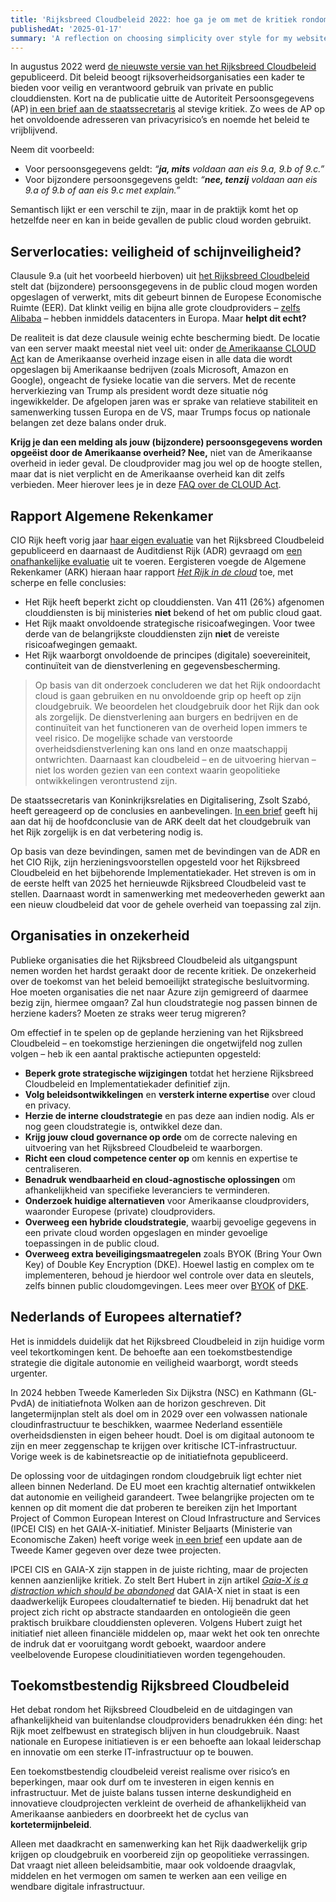```yaml
---
title: 'Rijksbreed Cloudbeleid 2022: hoe ga je om met de kritiek rondom het huidige beleid?'
publishedAt: '2025-01-17'
summary: 'A reflection on choosing simplicity over style for my website.'
---
```


In augustus 2022 werd [de nieuwste versie van het Rijksbreed Cloudbeleid](https://open.overheid.nl/documenten/ronl-a79331dc7c088f2cb6259f591c3b4f2fbcc9b5f1/pdf) 
gepubliceerd. Dit beleid beoogt rijksoverheidsorganisaties een kader te bieden voor veilig en 
verantwoord gebruik van private en public clouddiensten. Kort na de publicatie uitte de 
Autoriteit Persoonsgegevens (AP) [in een brief aan de staatssecretaris](https://autoriteitpersoonsgegevens.nl/nl/nieuws/ap-kabinet-moet-privacyrisico’s-cloudbeleid-aanpakken) al stevige kritiek. 
Zo wees de AP op het onvoldoende adresseren van privacyrisico’s en noemde het beleid te vrijblijvend. 

Neem dit voorbeeld:

- Voor persoonsgegevens geldt: _“**ja, mits** voldaan aan eis 9.a, 9.b of 9.c.”_
- Voor bijzondere persoonsgegevens geldt: _“**nee, tenzij** voldaan aan eis 9.a of 9.b of aan eis 9.c met explain.”_

Semantisch lijkt er een verschil te zijn, maar in de praktijk komt het op hetzelfde neer en kan in beide gevallen de public cloud worden gebruikt. 

## Serverlocaties: veiligheid of schijnveiligheid? 

Clausule 9.a (uit het voorbeeld hierboven) uit [het Rijksbreed Cloudbeleid](https://open.overheid.nl/documenten/ronl-a79331dc7c088f2cb6259f591c3b4f2fbcc9b5f1/pdf) stelt dat (bijzondere) persoonsgegevens in de public cloud mogen worden opgeslagen of verwerkt, mits dit gebeurt binnen de Europese Economische Ruimte (EER). Dat klinkt veilig en bijna alle grote cloudproviders – [zelfs Alibaba](https://www.alibabacloud.com/en/global-locations) – hebben inmiddels datacenters in Europa. Maar **helpt dit echt?**

De realiteit is dat deze clausule weinig echte bescherming biedt. De locatie van een server maakt meestal niet veel uit: onder [de Amerikaanse CLOUD Act](https://www.ncsc.nl/binaries/ncsc/documenten/publicaties/2022/augustus/16/cloud-act-memo/Cloud+Act+Memo+Final.pdf) kan de Amerikaanse overheid inzage eisen in alle data die wordt opgeslagen bij Amerikaanse bedrijven (zoals Microsoft, Amazon en Google), ongeacht de fysieke locatie van die servers. Met de recente herverkiezing van Trump als president wordt deze situatie nóg ingewikkelder. 
De afgelopen jaren was er sprake van relatieve stabiliteit en samenwerking tussen Europa en de VS, maar Trumps focus op nationale belangen zet deze balans onder druk. 

**Krijg je dan een melding als jouw (bijzondere) persoonsgegevens worden opgeëist door de Amerikaanse overheid? Nee,** niet van de Amerikaanse overheid in ieder geval. De cloudprovider mag jou wel op de hoogte stellen, maar dat is niet verplicht en de Amerikaanse overheid kan dit zelfs verbieden. Meer hierover lees je in deze [FAQ over de CLOUD Act](https://www.crossborderdataforum.org/cloudactfaqs/#faq26).

## Rapport Algemene Rekenkamer 

CIO Rijk heeft vorig jaar [haar eigen evaluatie](https://open.overheid.nl/documenten/4a4f7ec7-a241-46bc-94a5-cb4c1587a974/file) van het Rijksbreed Cloudbeleid gepubliceerd en daarnaast de Auditdienst Rijk (ADR) gevraagd om [een onafhankelijke evaluatie](https://open.overheid.nl/documenten/c3bd329d-f13a-4458-bb1e-57bf5dfb6cea/file) uit te voeren. Eergisteren voegde de Algemene Rekenkamer (ARK) hieraan haar rapport [*Het Rijk in de cloud*](https://www.rekenkamer.nl/publicaties/rapporten/2025/01/15/het-rijk-in-de-cloud) toe, met scherpe en felle conclusies:

- Het Rijk heeft beperkt zicht op clouddiensten. Van 411 (26%) afgenomen clouddiensten is bij ministeries **niet** bekend of het om public cloud gaat.
- Het Rijk maakt onvoldoende strategische risicoafwegingen. Voor twee derde van de belangrijkste clouddiensten zijn **niet** de vereiste risicoafwegingen gemaakt.
- Het Rijk waarborgt onvoldoende de principes (digitale) soevereiniteit, continuïteit van de dienstverlening en gegevensbescherming. 


> Op basis van dit onderzoek concluderen we dat het Rijk ondoordacht cloud is gaan gebruiken en nu onvoldoende grip op heeft op zijn cloudgebruik. We beoordelen het cloudgebruik door het Rijk dan ook als zorgelijk. De dienstverlening aan burgers en bedrijven en de continuïteit van het functioneren van de overheid lopen immers te veel risico. De mogelijke schade van verstoorde overheidsdienstverlening kan ons land en onze maatschappij ontwrichten. Daarnaast kan cloudbeleid – en de uitvoering hiervan – niet los worden gezien van een context waarin geopolitieke ontwikkelingen verontrustend zijn.

De staatssecretaris van Koninkrijksrelaties en Digitalisering, Zsolt Szabó, heeft gereageerd op de conclusies en aanbevelingen. [In een brief](https://www.rekenkamer.nl/publicaties/brieven/2025/01/15/reactie-staatssecretaris-van-koninkrijksrelaties-en-digitalisering-op-het-rapport-het-rijk-in-de-cloud) geeft hij aan dat hij de hoofdconclusie van de ARK deelt dat het cloudgebruik van het Rijk zorgelijk is en dat verbetering nodig is. 

Op basis van deze bevindingen, samen met de bevindingen van de ADR en het CIO Rijk, zijn herzieningsvoorstellen opgesteld voor het Rijksbreed Cloudbeleid en het bijbehorende Implementatiekader. Het streven is om in de eerste helft van 2025 het hernieuwde Rijksbreed Cloudbeleid vast te stellen. Daarnaast wordt in samenwerking met medeoverheden gewerkt aan een nieuw cloudbeleid dat voor de gehele overheid van toepassing zal zijn. 

## Organisaties in onzekerheid

Publieke organisaties die het Rijksbreed Cloudbeleid als uitgangspunt nemen worden het hardst geraakt door de recente kritiek. De onzekerheid over de toekomst van het beleid bemoeilijkt strategische besluitvorming. Hoe moeten organisaties die net naar Azure zijn gemigreerd of daarmee bezig zijn, hiermee omgaan? Zal hun cloudstrategie nog passen binnen de herziene kaders? Moeten ze straks weer terug migreren? 

Om effectief in te spelen op de geplande herziening van het Rijksbreed Cloudbeleid – en toekomstige herzieningen die ongetwijfeld nog zullen volgen – heb ik een aantal praktische actiepunten opgesteld: 

- **Beperk grote strategische wijzigingen** totdat het herziene Rijksbreed Cloudbeleid en Implementatiekader definitief zijn. 
- **Volg beleidsontwikkelingen** en **versterk interne expertise** over cloud en privacy. 
- **Herzie de interne cloudstrategie** en pas deze aan indien nodig. Als er nog geen cloudstrategie is, ontwikkel deze dan.
- **Krijg jouw cloud governance op orde** om de correcte naleving en uitvoering van het Rijksbreed Cloudbeleid te waarborgen. 
- **Richt een cloud competence center op** om kennis en expertise te centraliseren.
- **Benadruk wendbaarheid en cloud-agnostische oplossingen** om afhankelijkheid van specifieke leveranciers te verminderen. 
- **Onderzoek huidige alternatieven** voor Amerikaanse cloudproviders, waaronder Europese (private) cloudproviders. 
- **Overweeg een hybride cloudstrategie**, waarbij gevoelige gegevens in een private cloud worden opgeslagen en minder gevoelige toepassingen in de public cloud. 
- **Overweeg extra beveiligingsmaatregelen** zoals BYOK (Bring Your Own Key) of Double Key Encryption (DKE). Hoewel lastig en complex om te implementeren, behoud je hierdoor wel controle over data en sleutels, zelfs binnen public cloudomgevingen. Lees meer over [BYOK](https://learn.microsoft.com/en-us/azure/information-protection/byok-price-restrictions) of [DKE](https://learn.microsoft.com/en-us/purview/double-key-encryption).

## Nederlands of Europees alternatief?

Het is inmiddels duidelijk dat het Rijksbreed Cloudbeleid in zijn huidige vorm veel tekortkomingen kent. De behoefte aan een toekomstbestendige strategie die digitale autonomie en veiligheid waarborgt, wordt steeds urgenter.

In 2024 hebben Tweede Kamerleden Six Dijkstra (NSC) en Kathmann (GL-PvdA) de
initiatiefnota Wolken aan de horizon geschreven. Dit langetermijnplan stelt als doel om in
2029 over een volwassen nationale cloudinfrastructuur te beschikken, waarmee
Nederland essentiële overheidsdiensten in eigen beheer houdt. Doel is om digitaal
autonoom te zijn en meer zeggenschap te krijgen over kritische ICT-infrastructuur. Vorige
week is de kabinetsreactie op de initiatiefnota gepubliceerd.

De oplossing voor de uitdagingen rondom cloudgebruik ligt echter niet alleen binnen Nederland. 
De EU moet een krachtig alternatief ontwikkelen dat autonomie en veiligheid garandeert. 
Twee belangrijke projecten om te kennen op dit moment die dat proberen te bereiken zijn 
het Important Project of Common European Interest on Cloud Infrastructure and Services (IPCEI CIS) 
en het GAIA-X-initiatief. Minister Beljaarts (Ministerie van Economische Zaken) heeft vorige week 
[in een brief](https://www.rijksoverheid.nl/documenten/kamerstukken/2025/01/17/voortgangsupdate-ipcei-cis-en-gaia-x) 
een update aan de Tweede Kamer gegeven over deze twee projecten.

IPCEI CIS en GAIA-X zijn stappen in de juiste richting, maar de projecten kennen aanzienlijke kritiek. 
Zo stelt Bert Hubert in zijn artikel [*Gaia-X is a distraction which should be abandoned*](https://berthub.eu/articles/posts/gaia-x-is-an-expensive-distraction/) dat 
GAIA-X niet in staat is een daadwerkelijk Europees cloudalternatief te bieden. 
Hij benadrukt dat het project zich richt op abstracte standaarden en ontologieën die 
geen praktisch bruikbare clouddiensten opleveren. Volgens Hubert zuigt het initiatief 
niet alleen financiële middelen op, maar wekt het ook ten onrechte de indruk dat er vooruitgang 
wordt geboekt, waardoor andere veelbelovende Europese cloudinitiatieven worden tegengehouden.

## Toekomstbestendig Rijksbreed Cloudbeleid

Het debat rondom het Rijksbreed Cloudbeleid en de uitdagingen van afhankelijkheid van buitenlandse 
cloudproviders benadrukken één ding: het Rijk moet zelfbewust en strategisch 
blijven in hun cloudgebruik. Naast nationale en Europese initiatieven is er een behoefte aan 
lokaal leiderschap en innovatie om een sterke IT-infrastructuur op te bouwen.

Een toekomstbestendig cloudbeleid vereist realisme over risico’s en beperkingen, 
maar ook durf om te investeren in eigen kennis en infrastructuur. 
Met de juiste balans tussen interne deskundigheid en innovatieve cloudprojecten 
verkleint de overheid de afhankelijkheid van Amerikaanse aanbieders en doorbreekt het de 
cyclus van **kortetermijnbeleid**.

Alleen met daadkracht en samenwerking kan het Rijk daadwerkelijk grip krijgen op 
cloudgebruik en voorbereid zijn op geopolitieke verrassingen. Dat vraagt niet alleen 
beleidsambitie, maar ook voldoende draagvlak, middelen en het vermogen om samen te 
werken aan een veilige en wendbare digitale infrastructuur.
